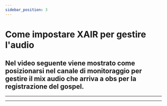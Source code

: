 ```yaml
---
sidebar_position: 3
---
```


# Come impostare XAIR per gestire l'audio

## Nel video seguente viene mostrato come posizionarsi nel canale di monitoraggio per gestire il mix audio che arriva a obs per la registrazione del gospel.

---


<VideoPlayer controls url="https://youtu.be/PtSgmiHCx7c" />

---

